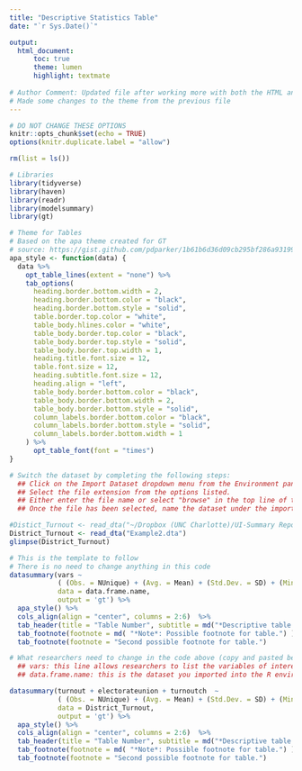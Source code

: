 ```yaml
---
title: "Descriptive Statistics Table"
date: "`r Sys.Date()`"

output: 
  html_document:
      toc: true
      theme: lumen
      highlight: textmate
      
# Author Comment: Updated file after working more with both the HTML and Latex files
# Made some changes to the theme from the previous file    
---
```


```r

# DO NOT CHANGE THESE OPTIONS
knitr::opts_chunk$set(echo = TRUE)
options(knitr.duplicate.label = "allow")

rm(list = ls())

# Libraries
library(tidyverse)
library(haven)
library(readr)
library(modelsummary)
library(gt)

# Theme for Tables
# Based on the apa theme created for GT
# source: https://gist.github.com/pdparker/1b61b6d36d09cb295bf286a931990159
apa_style <- function(data) {
  data %>%
    opt_table_lines(extent = "none") %>%
    tab_options(
      heading.border.bottom.width = 2,
      heading.border.bottom.color = "black",
      heading.border.bottom.style = "solid",
      table.border.top.color = "white",
      table_body.hlines.color = "white",
      table_body.border.top.color = "black",
      table_body.border.top.style = "solid",
      table_body.border.top.width = 1,
      heading.title.font.size = 12,
      table.font.size = 12,
      heading.subtitle.font.size = 12,
      heading.align = "left",
      table_body.border.bottom.color = "black",
      table_body.border.bottom.width = 2,
      table_body.border.bottom.style = "solid",
      column_labels.border.bottom.color = "black",
      column_labels.border.bottom.style = "solid",
      column_labels.border.bottom.width = 1
    ) %>%
      opt_table_font(font = "times")
}
```

```r
# Switch the dataset by completing the following steps:
  ## Click on the Import Dataset dropdown menu from the Environment pane (top right corner).
  ## Select the file extension from the options listed.
  ## Either enter the file name or select "browse" in the top line of the prompt.
  ## Once the file has been selected, name the dataset under the import options box and click "import".

#Distict_Turnout <- read_dta("~/Dropbox (UNC Charlotte)/UI-Summary Reporting Templates/Data/Example2.dta")
District_Turnout <- read_dta("Example2.dta")
glimpse(District_Turnout)
```


```r
# This is the template to follow
# There is no need to change anything in this code
datasummary(vars ~ 
            ( (Obs. = NUnique) + (Avg. = Mean) + (Std.Dev. = SD) + (Min. = Min) + (Max. = Max) ),
            data = data.frame.name,
            output = 'gt') %>% 
  apa_style() %>% 
  cols_align(align = "center", columns = 2:6)  %>% 
  tab_header(title = "Table Number", subtitle = md("*Descriptive table title*") ) %>% 
  tab_footnote(footnote = md( "*Note*: Possible footnote for table.") ) %>%
  tab_footnote(footnote = "Second possible footnote for table.")

# What researchers need to change in the code above (copy and pasted below):
  ## vars: this line allows researchers to list the variables of interest; it is important to understand this function as written only focuses on continuous variables. Do not include categorical variables in this particular function as the statistics will not be relevant.
  ## data.frame.name: this is the dataset you imported into the R environment. 
```

```r
datasummary(turnout + electorateunion + turnoutch  ~ 
            ( (Obs. = NUnique) + (Avg. = Mean) + (Std.Dev. = SD) + (Min. = Min) + (Max. = Max) ),
            data = District_Turnout,
            output = 'gt') %>% 
  apa_style() %>% 
  cols_align(align = "center", columns = 2:6)  %>% 
  tab_header(title = "Table Number", subtitle = md("*Descriptive table title*") ) %>% 
  tab_footnote(footnote = md( "*Note*: Possible footnote for table.") ) %>%
  tab_footnote(footnote = "Second possible footnote for table.")
```

